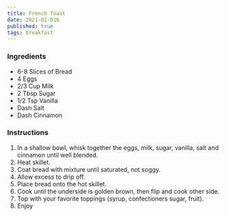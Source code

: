 ```yaml
---
title: French Toast
date: 2021-01-016
published: true
tags: breakfast
---
```


### Ingredients
- 6-8 Slices of Bread
- 4 Eggs
- 2/3 Cup Milk
- 2 Tbsp Sugar
- 1/2 Tsp Vanilla
- Dash Salt
- Dash Cinnamon

### Instructions
1. In a shallow bowl, whisk together the eggs, milk, sugar, vanilla, salt and cinnamon until well blended.
2. Heat skillet.
3. Coat bread with mixture until saturated, not soggy.
4. Allow excess to drip off.
5. Place bread onto the hot skillet.
6. Cook until the underside is golden brown, then flip and cook other side.
7. Top with your favorite toppings (syrup, confectioners sugar, fruit).
8. Enjoy